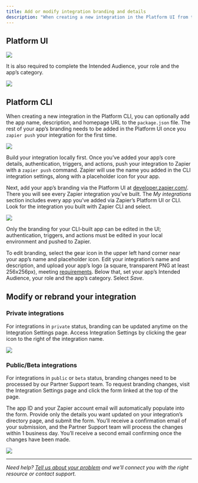 ```yaml
---
title: Add or modify integration branding and details
description: "When creating a new integration in the Platform UI from the link `https://developer.zapier.com/app/new`, you’ll be prompted to add the app name, description, homepage URL and logo."
---
```

## Platform UI

<Frame >
  <img src="/images/d98fc9b3e4aa9f5813f3f8f4cff70c98.png"/>
</Frame>

It is also required to complete the Intended Audience, your role and the app’s category.
<Frame >
  <img src="/images/4e7b51a2339a6ba997c9a0a1a74561aa.png"/>
</Frame>

## Platform CLI

When creating a new integration in the Platform CLI, you can optionally add the app name, description, and homepage URL to the `package.json` file. The rest of your app’s branding needs to be added in the Platform UI once you `zapier push` your integration for the first time.
<Frame >
  <img src="/images/08131a9df7402a098098ce7de7ed8197.png"/>
</Frame>

Build your integration locally first. Once you’ve added your app’s core details, authentication, triggers, and actions, push your integration to Zapier with a `zapier push` command. Zapier will use the name you added in the CLI integration settings, along with a placeholder icon for your app.

Next, add your app’s branding via the Platform UI at [developer.zapier.com/](https://developer.zapier.com/). There you will see every Zapier integration you’ve built. The _My integrations_ section includes every app you’ve added via Zapier’s Platform UI or CLI. Look for the integration you built with Zapier CLI and select.
<Frame >
  <img src="/images/21501f70d3d15a341e6dc7ea90690ee6.png"/>
</Frame>

Only the branding for your CLI-built app can be edited in the UI; authentication, triggers, and actions must be edited in your local environment and pushed to Zapier.

To edit branding, select the gear icon in the upper left hand corner near your app’s name and placeholder icon. Edit your integration’s name and description, and upload your app’s logo (a square, transparent PNG at least 256x256px), meeting [requirements](/platform/publish/branding-guidelines). Below that, set your app’s Intended Audience, your role and the app’s category. Select _Save_.

## Modify or rebrand your integration

### Private integrations

For integrations in `private` status, branding can be updated anytime on the Integration Settings page. Access Integration Settings by clicking the gear icon to the right of the integration name.
<Frame >
  <img src="/images/cf718800abff0d3a5905e92bb8c3bc90.png"/>
</Frame>

### Public/Beta integrations

For integrations in `public` or `beta` status, branding changes need to be processed by our Partner Support team. To request branding changes, visit the Integration Settings page and click the form linked at the top of the page.

The app ID and your Zapier account email will automatically populate into the form. Provide only the details you want updated on your integration’s directory page, and submit the form. You’ll receive a confirmation email of your submission, and the Partner Support team will process the changes within 1 business day. You’ll receive a second email confirming once the changes have been made.
<Frame >
  <img src="/images/13cb72133173c8add77496c62d0a4079.png"/>
</Frame>

- - -
_Need help? [Tell us about your problem](https://developer.zapier.com/contact) and we’ll connect you with the right resource or contact support._
